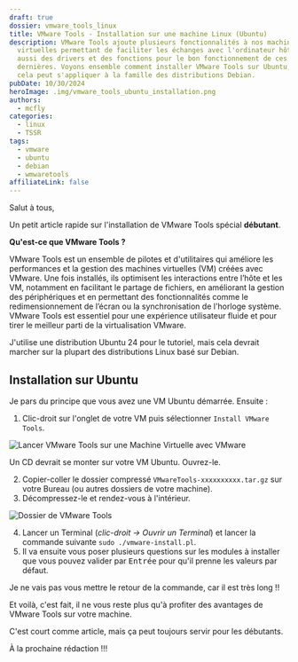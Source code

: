 ```yaml
---
draft: true
dossier: vmware_tools_linux
title: VMware Tools - Installation sur une machine Linux (Ubuntu)
description: VMware Tools ajoute plusieurs fonctionnalités à nos machines
  virtuelles permettant de faciliter les échanges avec l'ordinateur hôte, mais
  aussi des drivers et des fonctions pour le bon fonctionnement de ces
  dernières. Voyons ensemble comment installer VMware Tools sur Ubuntu, mais
  cela peut s'appliquer à la famille des distributions Debian.
pubDate: 10/30/2024
heroImage: .img/vmware_tools_ubuntu_installation.png
authors:
  - mcfly
categories:
  - linux
  - TSSR
tags:
  - vmware
  - ubuntu
  - debian
  - wmwaretools
affiliateLink: false
---
```


Salut à tous,

Un petit article rapide sur l'installation de VMware Tools spécial **débutant**.

**Qu'est-ce que VMware Tools ?**

VMware Tools est un ensemble de pilotes et d'utilitaires qui améliore les performances et la gestion des machines virtuelles (VM) créées avec VMware. Une fois installés, ils optimisent les interactions entre l’hôte et les VM, notamment en facilitant le partage de fichiers, en améliorant la gestion des périphériques et en permettant des fonctionnalités comme le redimensionnement de l’écran ou la synchronisation de l'horloge système. VMware Tools est essentiel pour une expérience utilisateur fluide et pour tirer le meilleur parti de la virtualisation VMware.

J'utilise une distribution Ubuntu 24 pour le tutoriel, mais cela devrait marcher sur la plupart des distributions Linux basé sur Debian.

## Installation sur Ubuntu

Je pars du principe que vous avez une VM Ubuntu démarrée. Ensuite :

1. Clic-droit sur l'onglet de votre VM puis sélectionner `Install VMware Tools`.

![Lancer VMware Tools sur une Machine Virtuelle avec VMware](.img/vmware_tools_vm_ubuntu.png "Lancer VMware Tools sur une Machien Virtuelle avec VMware")

Un CD devrait se monter sur votre VM Ubuntu. Ouvrez-le.

2. Copier-coller le dossier compressé `VMwareTools-xxxxxxxxxx.tar.gz` sur votre Bureau (ou autres dossiers de votre machine).
3. Décompressez-le et rendez-vous à l'intérieur.

![Dossier de VMware Tools](.img/vmware_tools_folder.png "Dossier de VMware Tools")

4. Lancer un Terminal (*clic-droit -> Ouvrir un Terminal*) et lancer la commande suivante `sudo ./vmware-install.pl`.
5. Il va ensuite vous poser plusieurs questions sur les modules à installer que vous pouvez valider par <kbd>Entrée</kbd> pour qu'il prenne les valeurs par défaut.

<Alert type="info">Je ne vais pas vous mettre le retour de la commande, car il est très long !!</Alert>

Et voilà, c'est fait, il ne vous reste plus qu'à profiter des avantages de VMware Tools sur votre machine.

C'est court comme article, mais ça peut toujours servir pour les débutants.



À la prochaine rédaction !!!
